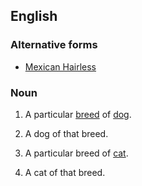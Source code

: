 ==English==
{{wikipedia}}

===Alternative forms===
*[[Mexican Hairless]]

===Noun===
{{en-noun|head=[[Mexican]] [[hairless]]|~|es}}<!-- see 'Mexican Hairless' for Google hits -->

# {{context|uncountable|lang=en}} A particular [[breed]] of [[dog]].
# {{context|countable|lang=en}} A dog of that breed.
# {{context|uncountable|lang=en}} A particular breed of [[cat]].
# {{context|countable|lang=en}} A cat of that breed.